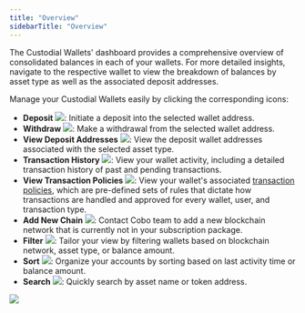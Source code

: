 ```yaml
---
title: "Overview"
sidebarTitle: "Overview"
---
```


The Custodial Wallets' dashboard provides a comprehensive overview of consolidated balances in each of your wallets. For more detailed insights, navigate to the respective wallet to view the breakdown of balances by asset type as well as the associated deposit addresses.

Manage your Custodial Wallets easily by clicking the corresponding icons:

- **Deposit** <img src="/cn/images/custodial-wallet/deposit-icon.png" className="icon"/>: Initiate a deposit into the selected wallet address.
- **Withdraw** <img src="/cn/images/custodial-wallet/withdraw-icon.png" className="icon"/>: Make a withdrawal from the selected wallet address.
- **View Deposit Addresses** <img src="/cn/images/custodial-wallet/view-deposit-address.png" className="icon"/>: View the deposit wallet addresses associated with the selected asset type.
- **Transaction History** <img src="/cn/images/custodial-wallet/transaction-history.png" className="icon"/>: View your wallet activity, including a detailed transaction history of past and pending transactions.
- **View Transaction Policies**  <img src="/cn/images/custodial-wallet/view-transaction-policies.png" className="icon"/>: View your wallet's associated [transaction policies](/cn/portal/risk-controls/introduction), which are pre-defined sets of rules that dictate how transactions are handled and approved for every wallet, user, and transaction type.
- **Add New Chain** <img src="/cn/images/custodial-wallet/add-new-chain.png" className="icon"/>: Contact Cobo team to add a new blockchain network that is currently not in your subscription package.
- **Filter** <img src="/cn/images/custodial-wallet/filter.png" className="icon"/>: Tailor your view by filtering wallets based on blockchain network, asset type, or balance amount.
- **Sort** <img src="/cn/images/custodial-wallet/sort.png" className="icon"/>: Organize your accounts by sorting based on last activity time or balance amount.
- **Search** <img src="/cn/images/custodial-wallet/search.svg" className="icon"/>: Quickly search by asset name or token address.

<img src="/cn/images/custodial-wallet/manage.png" className="screenshot_full_screen"/>